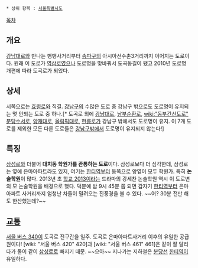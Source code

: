  * 상위 항목 : [[서울특별시도]]

{{{+1 道谷路 / Dogok-ro }}}

[[목차]]

== 개요 ==
[[강남대로]]와 만나는 뱅뱅사거리부터 [[송파구]]의 아시아선수촌3거리까지 이어지는 도로이다. 원래 이 도로가 [[역삼로]]였으나 도로명을 맞바꿔서 도곡동길이 됐고 2010년 도로명 개편에 따라 도곡로가 되었다.

== 상세 ==
서쪽으로는 [[효령로]]와 직결. [[강남구]]의 수많은 도로 중 강남구 밖으로도 도로명이 유지되는 몇 안되는 도로 중 하나.[* 도곡로 외에 [[강남대로]], [[남부순환로]], [[wiki:"동부간선도로" 분당수서로]], [[양재대로]], [[올림픽대로]], [[헌릉로]]가 강남구 밖에서도 도로명이 유지. 이 7개 도로를 제외한 모든 다른 도로들은 [[강남구]]밖에서 도로명이 유지되지 않는다!]

== 특징 ==
[[삼성로]]와 더불어 '''대치동 학원가를 관통하는 도로'''이다. 삼성로보다 더 심각한데, 삼성로는 옆에 은마아파트라도 있지, 여기는 [[한티역]]부터 동쪽으로 양옆이 모두 학원가. 특히 '''논술학원'''이 많다. 2013년 초 [[학교 2013]]이라는 드라마의 강세찬 논술학원 역시 이 도로변의 모 논술학원을 배경으로 했다. 덕분에 밤 9시 45분 쯤 되면 갑자기 [[한티역]]부터 은마아파트 사거리까지 엄청난 차들이 밀려오는 진풍경을 볼 수 있다. ~~어? 30분 전만 해도 한산했는데?~~

== [[교통]] ==
[[서울 버스 340]]이 도곡로 전구간을 일주. 도곡로 은마아파트사거리 이후의 유일한 공급원이다! [wiki: "서울 버스 420" 420]과 [wiki: "서울 버스 461" 461]은 같이 잘 달리다가 둘이 같이 [[삼성로]]로 빠지기 때문. ~~으아~~
지나가는 지하철은 [[분당선]] [[한티역]]이 유일하다.
